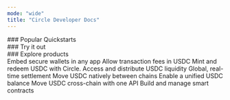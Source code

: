 ```yaml
---
mode: "wide"
title: "Circle Developer Docs"
---
```



<HeroSection/>
<BuildWithKits/>

<div className="homepage_header">
### Popular Quickstarts
</div>

<StablecoinSolutions/>

<div className="homepage_header">
### Try it out
</div>

<TryItOut/>

<div className="homepage_header">
### Explore products
</div>

<div class="home_mint_cards">
<Columns cols={3}>
  <Card title="Wallets" href="/wallets">
    Embed secure wallets in any app
  </Card>
  <Card title="Paymaster" href="/paymaster">
    Allow transaction fees in USDC
  </Card>
  <Card title="Gas station" href="/wallets/gas-station">
    Mint and redeem USDC with Circle.
  </Card>
  <Card title="Mint" href="/circle-mint/introducing-circle-mint">
    Access and distribute USDC liquidity
  </Card>
  <Card title="CPN" href="/cpn">
    Global, real-time settlement
  </Card>
  <Card title="CCPT" href="/cctp">
    Move USDC natively between chains
  </Card>
  <Card title="Gateway" href="/gateway">
    Enable a unified USDC balance
  </Card>
  <Card title="Circle Unified Bridge" href="/gateway/howtos/create-unified-usdc-balance">
    Move USDC cross-chain with one API
  </Card>
  <Card title="Contracts" href="/contracts">
    Build and manage smart contracts
  </Card>
</Columns>
</div>